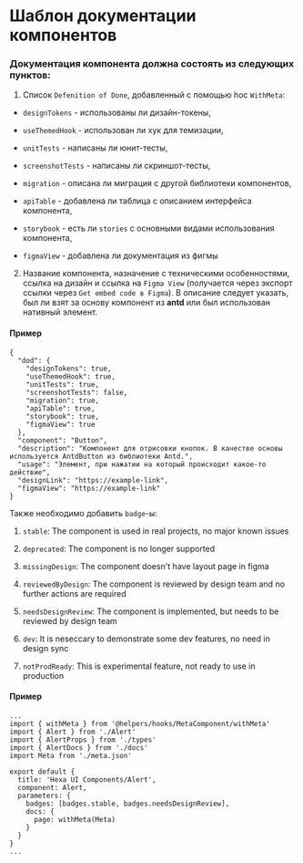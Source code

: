 
<Meta title="Docs/Шаблон документации компонентов" />

# Шаблон документации компонентов

### Документация компонента должна состоять из следующих пунктов:

1. Список `Defenition of Done`, добавленный с помощью hoс `WithMeta`:

- `designTokens` - использованы ли дизайн-токены,

- `useThemedHook` - использован ли хук для темизации,

- `unitTests` - написаны ли юнит-тесты,

- `screenshotTests` - написаны ли скриншот-тесты,

- `migration` - описана ли миграция с другой библиотеки компонентов,

- `apiTable` - добавлена ли таблица с описанием интерфейса компонента,

- `storybook` - есть ли `stories` с основными видами использования компонента,

- `figmaView` - добавлена ли документация из фигмы

2. Название компонента, назначение с техническими особенностями, ссылка на дизайн и ссылка на `Figma View` (получается через экспорт ссылки через `Get embed code в Figma`).
В описание следует указать, был ли взят за основу компонент из **antd** или был использован нативный элемент.

#### Пример

```
{
  "dod": {
    "designTokens": true,
    "useThemedHook": true,
    "unitTests": true,
    "screenshotTests": false,
    "migration": true,
    "apiTable": true,
    "storybook": true,
    "figmaView": true
  },
  "component": "Button",
  "description": "Компонент для отрисовки кнопок. В качестве основы используется AntdButton из библиотеки Antd.",
  "usage": "Элемент, при нажатии на который происходит какое-то действие",
  "designLink": "https://example-link",
  "figmaView": "https://example-link"
}
```

Также необходимо добавить `badge`-ы:

1. `stable`: The component is used in real projects, no major known issues

2. `deprecated`: The component is no longer supported

3. `missingDesign`: The component doesn\'t have layout page in figma
  
4. `reviewedByDesign`: The component is reviewed by design team and no further actions are required

5. `needsDesignReview`: The component is implemented, but needs to be reviewed by design team

6. `dev`: It is neseccary to demonstrate some dev features, no need in design sync

7. `notProdReady`: This is experimental feature, not ready to use in production

#### Пример

```
...
import { withMeta } from '@helpers/hooks/MetaComponent/withMeta'
import { Alert } from './Alert'
import { AlertProps } from './types'
import { AlertDocs } from './docs'
import Meta from './meta.json'

export default {
  title: 'Hexa UI Components/Alert',
  component: Alert,
  parameters: {
    badges: [badges.stable, badges.needsDesignReview],
    docs: {
      page: withMeta(Meta)
    }
  }
}
...
```

